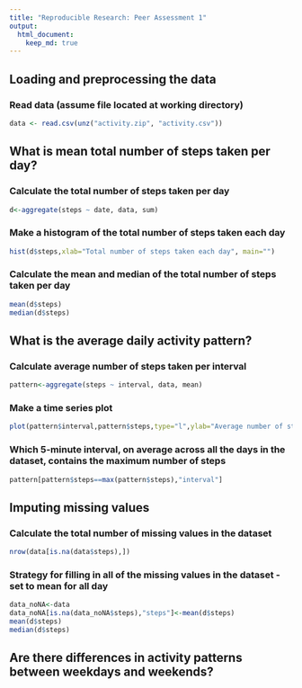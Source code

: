 ```yaml
---
title: "Reproducible Research: Peer Assessment 1"
output: 
  html_document:
    keep_md: true
---
```


## Loading and preprocessing the data

### Read data (assume file located at working directory)
```r
data <- read.csv(unz("activity.zip", "activity.csv"))
```
## What is mean total number of steps taken per day?

### Calculate the total number of steps taken per day
```r
d<-aggregate(steps ~ date, data, sum)
```
###  Make a histogram of the total number of steps taken each day
```r
hist(d$steps,xlab="Total number of steps taken each day", main="")
```

### Calculate the mean and median of the total number of steps taken per day
```r
mean(d$steps)
median(d$steps)
```

## What is the average daily activity pattern?
### Calculate average number of steps taken per interval
```r
pattern<-aggregate(steps ~ interval, data, mean)
```
### Make a time series plot
```r
plot(pattern$interval,pattern$steps,type="l",ylab="Average number of steps",xlab="5-minute interval")
```

### Which 5-minute interval, on average across all the days in the dataset, contains the maximum number of steps
```r
pattern[pattern$steps==max(pattern$steps),"interval"]
```
## Imputing missing values
### Calculate the total number of missing values in the dataset 
```r
nrow(data[is.na(data$steps),])
```
### Strategy for filling in all of the missing values in the dataset - set to mean for all day
```r
data_noNA<-data
data_noNA[is.na(data_noNA$steps),"steps"]<-mean(d$steps)
mean(d$steps)
median(d$steps)

```

## Are there differences in activity patterns between weekdays and weekends?
